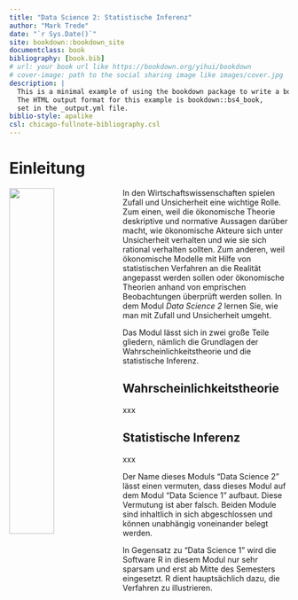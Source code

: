 ```yaml
--- 
title: "Data Science 2: Statistische Inferenz"
author: "Mark Trede"
date: "`r Sys.Date()`"
site: bookdown::bookdown_site
documentclass: book
bibliography: [book.bib]
# url: your book url like https://bookdown.org/yihui/bookdown
# cover-image: path to the social sharing image like images/cover.jpg
description: |
  This is a minimal example of using the bookdown package to write a book.
  The HTML output format for this example is bookdown::bs4_book,
  set in the _output.yml file.
biblio-style: apalike
csl: chicago-fullnote-bibliography.csl
---
```


# Einleitung {-}

<img src="images/arrows.png" align="left" width="40%"/> 
In den Wirtschaftswissenschaften spielen Zufall und Unsicherheit eine
wichtige Rolle. Zum einen, weil die ökonomische Theorie deskriptive
und normative Aussagen darüber macht, wie ökonomische Akteure sich
unter Unsicherheit verhalten und wie sie sich rational verhalten
sollten. Zum anderen, weil ökonomische Modelle mit Hilfe von
statistischen Verfahren an die Realität angepasst werden sollen
oder ökonomische Theorien anhand von emprischen Beobachtungen
überprüft werden sollen. In dem Modul *Data Science 2* lernen Sie, 
wie man mit Zufall und Unsicherheit umgeht. 

Das Modul lässt sich in zwei große Teile gliedern, nämlich die
Grundlagen der Wahrscheinlichkeitstheorie und die statistische
Inferenz. 

## Wahrscheinlichkeitstheorie {-}

xxx

## Statistische Inferenz {-}

xxx

Der Name dieses Moduls "Data Science 2" lässt einen vermuten, dass
dieses Modul auf dem Modul "Data Science 1" aufbaut. Diese Vermutung
ist aber falsch. Beiden Module sind inhaltlich in sich abgeschlossen und
können unabhängig voneinander belegt werden. 

In Gegensatz zu "Data Science 1" wird die Software R in diesem Modul
nur sehr sparsam und erst ab Mitte des Semesters eingesetzt. R dient
hauptsächlich dazu, die Verfahren zu illustrieren. 